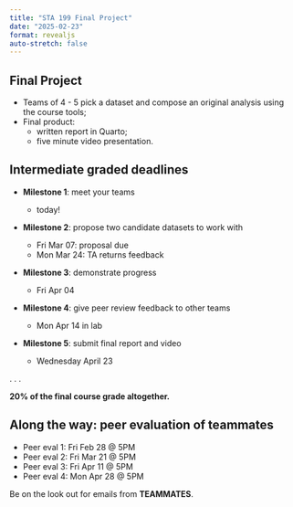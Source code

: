 ```yaml
---
title: "STA 199 Final Project"
date: "2025-02-23"
format: revealjs
auto-stretch: false
---
```


## Final Project {.large}

::: incremental
- Teams of 4 - 5 pick a dataset and compose an original analysis using the course tools;
- Final product:
  - written report in Quarto;
  - five minute video presentation.
:::

## Intermediate graded deadlines {.scrollable .smaller}

::: incremental
- **Milestone 1**: meet your teams

    - today!
    
- **Milestone 2**: propose two candidate datasets to work with

    - Fri Mar 07: proposal due
    - Mon Mar 24: TA returns feedback

- **Milestone 3**: demonstrate progress

    - Fri Apr 04

- **Milestone 4**: give peer review feedback to other teams

    - Mon Apr 14 in lab

- **Milestone 5**: submit final report and video

    - Wednesday April 23
:::

. . .

**20% of the final course grade altogether.**

## Along the way: peer evaluation of teammates

- Peer eval 1: Fri Feb 28 @ 5PM
- Peer eval 2: Fri Mar 21 @ 5PM
- Peer eval 3: Fri Apr 11 @ 5PM
- Peer eval 4: Mon Apr 28 @ 5PM

::: callout-note
Be on the look out for emails from **TEAMMATES**.
:::